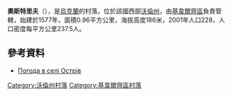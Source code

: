 {{coord|50|59|12|N|25|32|47|E|scale:30000|display=title}}

'''奧斯特里夫'''（{{lang-uk|Острів}}），是[[烏克蘭|烏克蘭]]的村落，位於該國西部[[沃倫州|沃倫州]]，由[[基韋爾齊區|基韋爾齊區]]負責管轄，始建於1577年，面積0.96平方公里，海拔高度186米，2001年人口228，人口密度每平方公里237.5人。

==參考資料==
* [http://weather.in.ua/ua/volynskaja/19252 Погода в селі Острів] {{Wayback|url=http://weather.in.ua/ua/volynskaja/19252 |date=20200812074451 }}

[[Category:沃倫州村落|Category:沃倫州村落]]
[[Category:基韋爾齊區村落|Category:基韋爾齊區村落]]


{{Volyn-geo-stub}}